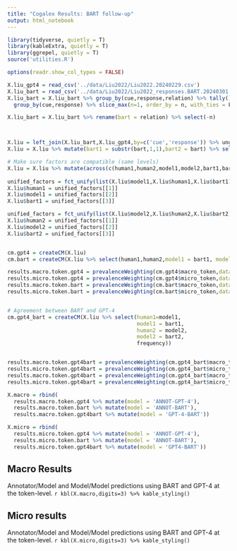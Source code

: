 ```yaml
---
title: "Cogalex Results: BART follow-up"
output: html_notebook
---
```


```r
library(tidyverse, quietly = T)
library(kableExtra, quietly = T)
library(ggrepel, quietly = T)
source('utilities.R')

options(readr.show_col_types = FALSE)
```


```r
X.liu_gpt4 = read_csv('../data/Liu2022/Liu2022.20240229.csv')
X.liu_bart = read_csv('../data/Liu2022/Liu2022_responses.BART.20240301.csv')
X.liu_bart = X.liu_bart %>% group_by(cue,response,relation) %>% tally() %>% 
  group_by(cue,response) %>% slice_max(n=1, order_by = n, with_ties = F)

X.liu_bart = X.liu_bart %>% rename(bart = relation) %>% select(-n)



X.liu = left_join(X.liu_bart,X.liu_gpt4,by=c('cue','response')) %>% ungroup %>% filter(complete.cases(.))
X.liu = X.liu %>% mutate(bart1 = substr(bart,1,1),bart2 = bart) %>% select(-bart)

# Make sure factors are compatible (same levels)
X.liu = X.liu %>% mutate(across(c(human1,human2,model1,model2,bart1,bart2),~ as.factor(.x)))
  
unified_factors = fct_unify(list(X.liu$model1,X.liu$human1,X.liu$bart1))
X.liu$human1 = unified_factors[[1]]
X.liu$model1 = unified_factors[[2]]
X.liu$bart1 = unified_factors[[3]]

unified_factors = fct_unify(list(X.liu$model2,X.liu$human2,X.liu$bart2))
X.liu$human2 = unified_factors[[1]]
X.liu$model2 = unified_factors[[2]]
X.liu$bart2 = unified_factors[[3]]


cm.gpt4 = createCM(X.liu)
cm.bart = createCM(X.liu %>% select(human1,human2,model1 = bart1, model2 =bart2,frequency))

results.macro.token.gpt4 = prevalenceWeighting(cm.gpt4$macro_token,datasetName = 'Liu-2022')
results.micro.token.gpt4 = prevalenceWeighting(cm.gpt4$micro_token,datasetName = 'Liu-2022')
results.macro.token.bart = prevalenceWeighting(cm.bart$macro_token,datasetName = 'Liu-2022')
results.micro.token.bart = prevalenceWeighting(cm.bart$micro_token,datasetName = 'Liu-2022')


# Agreement between BART and GPT-4
cm.gpt4_bart = createCM(X.liu %>% select(human1=model1,
                                         model1 = bart1,
                                         human2 = model2,
                                         model2 = bart2,
                                         frequency))


results.macro.token.gpt4bart = prevalenceWeighting(cm.gpt4_bart$macro_token,datasetName = 'Liu-2022')
results.micro.token.gpt4bart = prevalenceWeighting(cm.gpt4_bart$micro_token,datasetName = 'Liu-2022')
results.macro.token.gpt4bart = prevalenceWeighting(cm.gpt4_bart$macro_token,datasetName = 'Liu-2022')
results.micro.token.gpt4bart = prevalenceWeighting(cm.gpt4_bart$micro_token,datasetName = 'Liu-2022')

X.macro = rbind(
  results.macro.token.gpt4 %>% mutate(model = 'ANNOT-GPT-4'),
  results.macro.token.bart %>% mutate(model = 'ANNOT-BART'),
  results.macro.token.gpt4bart %>% mutate(model = 'GPT-4-BART'))

X.micro = rbind(
  results.micro.token.gpt4 %>% mutate(model = 'ANNOT-GPT-4'),
  results.micro.token.bart %>% mutate(model = 'ANNOT-BART'),
  results.micro.token.gpt4bart %>% mutate(model = 'GPT4-BART'))

```
## Macro Results
Annotator/Model and Model/Model predictions using BART and GPT-4 at the token-level.
`r kbl(X.macro,digits=3) %>% kable_styling()`

## Micro results
Annotator/Model and Model/Model predictions using BART and GPT-4 at the token-level.
`r kbl(X.micro,digits=3) %>% kable_styling()`

